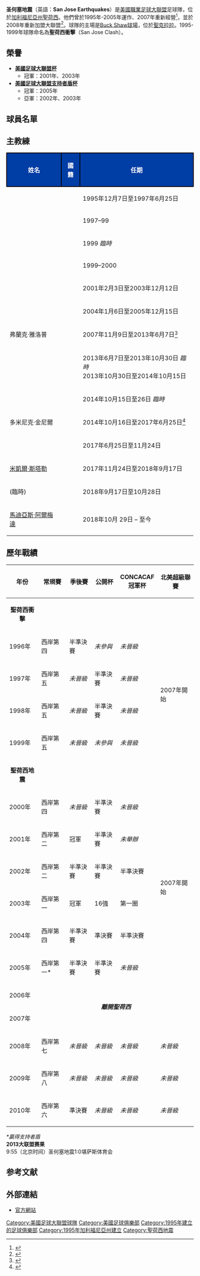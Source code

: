 {{noteTA|G1=football|G2=MLS
|T=zh-hans:圣何塞地震; zh-hant:聖荷西地震;
|1=zh-hans:圣何塞; zh-hant:聖荷西;
}}
{{Infobox Football club
| clubname    = 聖荷西地震
| image       = [[File:聖荷西地震logo.png|180px]]
| fullname    = San Jose Earthquakes
| nickname    = ''Quakes''<br />''The Boys in Blue''<br />''The Goonies''<br />''Los Terremotos de San José''<br />
| founded     = {{Start date and age|1994|6|15}} <br />以''聖荷西衝擊''
| dissolved   =
| ground      = [[PayPal公園|PayPal公園]]<br />[[聖荷西_(加利福尼亞州)|聖荷西 (加利福尼亞州)]]
| capacity    = 18,000<ref>{{cite web|url=http://stadiumdb.com/stadiums/usa/avaya_stadium|title=Avaya Stadium – StadiumDB.com|publisher=|accessdate=August 15, 2016|archive-date=2019-03-24|archive-url=https://web.archive.org/web/20190324170133/http://stadiumdb.com/stadiums/usa/avaya_stadium|dead-url=no}}</ref>
| chrtitle    = 擁有者
| chairman    = Earthquakes Soccer, LLC
| mgrtitle    = 教練
| manager     = [[馬迪亞斯·阿爾梅達|馬迪亞斯·阿爾梅達]]
| league      = [[美國職業足球大聯盟|美國職業足球大聯盟]]
| season      = 2020
| position    = 西區: 第8名<br />全聯盟: 第16名<br />季後賽: 第一輪
| website = https://www.sjearthquakes.com/
| American = true
| pattern_la1   = _whiteborder
| pattern_b1    = _sjhome21
| pattern_ra1   = _whiteborder
| pattern_sh1   = _adidasshortwhite
| pattern_so1   = _color_3_stripes_white
| leftarm1      = 0000FF
| body1         = 0000FF
| rightarm1     = 0000FF
| shorts1       = 101010
| socks1        = 0000FF
| pattern_la2 = _sjq20a
| pattern_b2 = _sjq20A
| pattern_ra2 = _sjq20a
| pattern_sh2 = 
| pattern_so2 = _sjq20a
| leftarm2 = FFFFFF
| body2 = FFFFFF
| rightarm2 = FFFFFF
| shorts2 = 0026FF
| socks2 = FFFFFF
}}

'''圣何塞地震'''（英語：'''San Jose Earthquakes'''）是[[美國職業足球大聯盟|美國職業足球大聯盟]]足球隊，位於[[加利福尼亞州|加利福尼亞州]][[聖荷西_(加利福尼亞州)|聖荷西]]。他們曾於1995年-2005年運作、2007年重新經營<ref>{{Cite web |url=http://sportsillustrated.cnn.com/2007/writers/jonah_freedman/07/17/quakes.return/index.html |title=存档副本 |accessdate=2007-12-31 |archive-date=2008-03-15 |archive-url=https://web.archive.org/web/20080315151442/http://sportsillustrated.cnn.com/2007/writers/jonah_freedman/07/17/quakes.return/index.html |dead-url=no }}</ref>，並於2008年重新加盟大聯盟<ref>{{Cite web |url=http://web.mlsnet.com/news/mls_news.jsp?ymd=20070718&content_id=106314&vkey=pr_mls&fext=.jsp |title=MLS press release |accessdate=2007-12-31 |archive-date=2008-03-14 |archive-url=https://web.archive.org/web/20080314201209/http://web.mlsnet.com/news/mls_news.jsp?ymd=20070718&content_id=106314&vkey=pr_mls&fext=.jsp |dead-url=yes }}</ref>。球隊的主場是[[Buck_Shaw球場|Buck Shaw球場]]，位於[[圣克拉拉_(加利福尼亚州)|聖克拉拉]]。1995-1999年球隊命名為'''聖荷西衝擊'''（San Jose Clash）。

== 榮譽 ==
* '''[[美國足球大聯盟杯|美國足球大聯盟杯]]'''
** 冠軍：2001年、2003年
* '''[[美國足球大聯盟支持者盾杯|美國足球大聯盟支持者盾杯]]'''
** 冠軍：2005年
** 亞軍：2002年、2003年

== 球員名單 ==

== 主教練 ==
{| class="wikitable sortable"
|-
! style="background:#003DA5; color:#fff; border:2px solid #000000;" scope="col"|姓名
! style="background:#003DA5; color:#fff; border:2px solid #000000;" scope="col"|國籍
! style="background:#003DA5; color:#fff; border:2px solid #000000;" scope="col"|任期
|-
| {{le|羅利·卡洛威|Laurie Calloway}}
| {{flagu|England}}
| 1995年12月7日至1997年6月25日
|-
| {{le|布萊恩·奎因|Brian Quinn (soccer)}}
| {{flagu|Republic of Ireland}}
| 1997–99
|-
| {{le|豪爾赫·埃斯皮諾薩|Jorge Espinoza}}
| {{flagu|Chile}}
| 1999 ''臨時''
|-
| {{le|洛塔爾·奧西安德|Lothar Osiander}}
| {{flagu|Germany}}
| 1999–2000
|-
| {{le|弗蘭克·雅洛普|Frank Yallop}}
| {{flagu|Canada}}
| 2001年2月3日至2003年12月12日
|-
| {{le|多米尼克·金尼爾|Dominic Kinnear}}
| {{flagu|United States}}
| 2004年1月6日至2005年12月15日
|-
| 弗蘭克·雅洛普
| {{flagu|Canada}}
| 2007年11月9日至2013年6月7日<ref>{{Cite web|url=https://www.mlssoccer.com/post/2013/06/07/san-jose-earthquakes-part-ways-longtime-head-coach-frank-yallop|title=NEWS: San Jose Earthquakes part ways with longtime head coach Frank Yallop|access-date=2021-10-11|archive-date=2021-01-22|archive-url=https://web.archive.org/web/20210122033957/https://www.mlssoccer.com/post/2013/06/07/san-jose-earthquakes-part-ways-longtime-head-coach-frank-yallop}}</ref>
|-
| {{le|馬克·華生 (加拿大足球運動員)|Mark Watson (Canadian soccer)}}
| {{flagu|Canada}}
| 2013年6月7日至2013年10月30日 ''臨時'' <br />2013年10月30日至2014年10月15日
|-
| {{le|伊恩·羅素|Ian Russell (soccer)}}
| {{flagu|United States}}
| 2014年10月15日至26日 ''臨時''
|-
| 多米尼克·金尼爾
| {{flagu|United States}}
| 2014年10月16日至2017年6月25日<ref>{{Cite web|url=https://www.sjearthquakes.com/post/2017/06/25/news-earthquakes-part-ways-head-coach-dominic-kinnear-and-assistant-coach-john|title=NEWS: Earthquakes Part Ways with Head Coach Dominic Kinnear and Assistant Coach John Spencer|access-date=2021-10-11|archive-date=2020-06-12|archive-url=https://web.archive.org/web/20200612000947/https://www.sjearthquakes.com/post/2017/06/25/news-earthquakes-part-ways-head-coach-dominic-kinnear-and-assistant-coach-john}}</ref>
|-
|{{le|克里斯·利奇|Chris Leitch}}
|{{flagu|United States}}
|2017年6月25日至11月24日
|-
| [[米凱爾·斯塔勒|米凱爾·斯塔勒]]
| {{flagu|Sweden}}
| 2017年11月24日至2018年9月17日
|-
| {{le|史蒂夫·拉斯頓|Steve Ralston}} (臨時)
| {{flagu|United States}}
| 2018年9月17日至10月28日
|-
| [[馬迪亞斯·阿爾梅達|馬迪亞斯·阿爾梅達]]
| {{flagu|Argentina}}
| 2018年10月 29日 – 至今
|}

== 歷年戰績 ==
{| class="wikitable"
!年份
!常規賽
!季後賽
!公開杯
!CONCACAF<br />冠軍杯
!北美超級聯賽
|-
|align="center" Colspan="6"|'''聖荷西衝擊'''
|-
|1996年
|西岸第四
|半準決賽
|''未參與''
|''未晉級''
|rowspan=4|2007年開始
|-
|1997年
|西岸第五
|''未晉級''
|半準決賽
|''未晉級''
|-
|1998年
|西岸第五
|''未晉級''
|半準決賽
|''未晉級''
|-
|1999年
|西岸第五
|''未晉級''
|''未參與''
|''未晉級''
|-
|align="center" Colspan="6"|'''聖荷西地震'''
|-
|2000年
|西岸第四
|''未晉級''
|半準決賽
|''未晉級''
|rowspan=6|2007年開始
|-
|2001年
|西岸第二
|bgcolor="#FFEBAD"|冠軍
|半準決賽
|''未舉辦''
|-
|2002年
|西岸第二
|半準決賽
|半準決賽
|半準決賽
|-
|2003年
|bgcolor="#B3B7FF"|西岸第一
|bgcolor="#FFEBAD"|冠軍
|16強
|第一圈
|-
|2004年
|西岸第四
|半準決賽
|準決賽
|半準決賽
|-
|2005年
|bgcolor="#B3B7FF"|西岸第一*
|半準決賽
|半準決賽
|''未晉級''
|-
|2006年
| rowspan="2" colspan="10" style="text-align: center;" valign="middle" | '''''離開聖荷西'''''
|-
|2007年
|-
|2008年
|西岸第七
|''未晉級''
|''未晉級''
|''未晉級''
|''未晉級''
|-
|2009年
|西岸第八
|''未晉級''
|''未晉級''
|''未晉級''
|''未晉級''
|-
|2010年
|西岸第六
|準決賽
|''未晉級''
|''未晉級''
|''未晉級''
|}

''*贏得支持者盾''<br />
'''2013大联盟赛果'''<br />
9:55（北京时间）圣何塞地震1:0堪萨斯体育会

== 参考文献 ==
<div class="references-small">
<references />
</div>

== 外部連結 ==
* [http://www.sjearthquakes.com/ 官方網站]{{Wayback|url=http://www.sjearthquakes.com/ |date=20210111063038 }}

{{fb start}}
{{Major League Soccer}}
{{fb end}}

{{DEFAULTSORT:San Jose Earthquakes}}
[[Category:美國足球大聯盟球隊|Category:美國足球大聯盟球隊]]
[[Category:美國足球俱樂部|Category:美國足球俱樂部]]
[[Category:1995年建立的足球俱樂部|Category:1995年建立的足球俱樂部]]
[[Category:1995年加利福尼亞州建立|Category:1995年加利福尼亞州建立]]
[[Category:聖荷西地震|Category:聖荷西地震]]